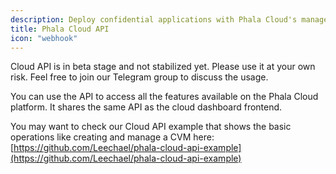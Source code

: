 ```yaml
---
description: Deploy confidential applications with Phala Cloud's managed TEE infrastructure.
title: Phala Cloud API
icon: "webhook"
---
```



<Note type="warning">
Cloud API is in beta stage and not stabilized yet. Please use it at your own risk. Feel free to join our Telegram group to discuss the usage.
</Note>

You can use the API to access all the features available on the Phala Cloud platform. It shares the same API as the cloud dashboard frontend.

You may want to check our Cloud API example that shows the basic operations like creating and manage a CVM here: [https://github.com/Leechael/phala-cloud-api-example](https://github.com/Leechael/phala-cloud-api-example)

